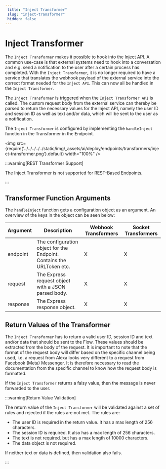 ```yaml
---
 title: "Inject Transformer" 
 slug: "inject-transformer" 
 hidden: false 
---
```


# Inject Transformer

The `Inject Transformer` makes it possible to hook into the [Inject API](transformers.mdx#different-base-transformer-types). A common use-case is that external systems need to hook into a conversation and e.g. send a notification to the user after a certain process has completed. With the `Inject Transformer`, it is no longer required to have a service that translates the webhook payload of the external service into the correct format needed for the `Inject API`. This can now all be handled in the `Inject Transformer`.

The `Inject Transformer` is triggered when the `Inject Transformer API` is called. The custom request body from the external service can thereby be parsed to return the necessary values for the Inject API, namely the  user ID and session ID as well as text and/or data, which will be sent to the user as a notification.

The `Inject Transformer` is configured by implementing the `handleInject` function in the Transformer in the Endpoint.

 <img src={require('../../../../../static/img/_assets/ai/deploy/endpoints/transformers/inject-transformer.png').default} width="100%" />

:::warning[REST Transformer Support]

  The Inject Transformer is not supported for REST-Based Endpoints.

:::

## Transformer Function Arguments

The `handleInject`  function gets a configuration object as an argument. An overview of the keys in the object can be seen below:

| Argument	 | Description                                                            | Webhook Transformers | Socket Transformers |
|-----------|------------------------------------------------------------------------|----------------------|---------------------|
| endpoint  | 	The configuration object for the Endpoint. Contains the URLToken etc. | X                    | X                   |
| request   | 	The Express request object with a JSON parsed body.                   | X                    | X                   |
| response  | 	The Express response object.                                          | X                    | X                   |

## Return Values of the Transformer

The `Inject Transformer` has to return a valid user ID, session ID and text and/or data that should be sent to the Flow. These values should be extracted from the body of the request. It is important to note that the format of the request body will differ based on the specific channel being used, i.e. a request from Alexa looks very different to a request from Facebook (Meta) Messenger. It is therefore necessary to read the documentation from the specific channel to know how the request body is formatted. 

If the `Inject Transformer` returns a falsy value, then the message is never forwarded to the user.

:::warning[Return Value Validation]

  The return value of the `Inject Transformer` will be validated against a set of rules and rejected if the rules are not met. The rules are:

  - The user ID is required in the return value. It has a max length of 256 characters.
  - The session ID is required. It also has a max length of 256 characters.
  - The text is not required. but has a max length of 10000 characters.
  - The data object is not required.

  If neither text or data is defined, then validation also fails.

:::

